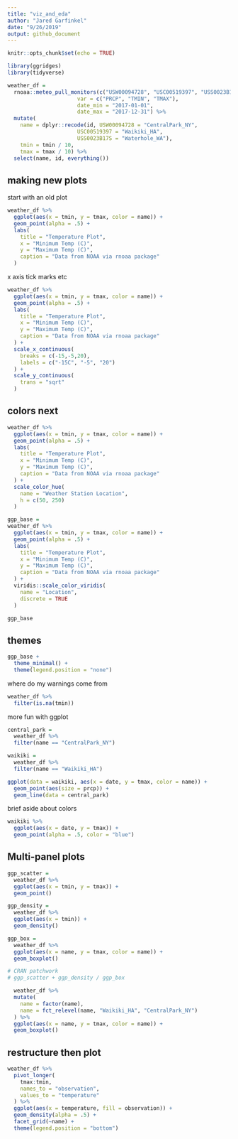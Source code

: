 ```yaml
---
title: "viz_and_eda"
author: "Jared Garfinkel"
date: "9/26/2019"
output: github_document
---
```


```r
knitr::opts_chunk$set(echo = TRUE)

library(ggridges)
library(tidyverse)
```

```r
weather_df = 
  rnoaa::meteo_pull_monitors(c("USW00094728", "USC00519397", "USS0023B17S"),
                      var = c("PRCP", "TMIN", "TMAX"), 
                      date_min = "2017-01-01",
                      date_max = "2017-12-31") %>% 
  mutate(
    name = dplyr::recode(id, USW00094728 = "CentralPark_NY", 
                      USC00519397 = "Waikiki_HA",
                      USS0023B17S = "Waterhole_WA"),
    tmin = tmin / 10,
    tmax = tmax / 10) %>%
  select(name, id, everything())
```

## making new plots

start with an old plot

```r
weather_df %>% 
  ggplot(aes(x = tmin, y = tmax, color = name)) +
  geom_point(alpha = .5) +
  labs(
    title = "Temperature Plot",
    x = "Minimum Temp (C)",
    y = "Maximum Temp (C)",
    caption = "Data from NOAA via rnoaa package"
  )
```

x axis tick marks etc
```r
weather_df %>% 
  ggplot(aes(x = tmin, y = tmax, color = name)) +
  geom_point(alpha = .5) +
  labs(
    title = "Temperature Plot",
    x = "Minimum Temp (C)",
    y = "Maximum Temp (C)",
    caption = "Data from NOAA via rnoaa package"
  ) +
  scale_x_continuous(
    breaks = c(-15,-5,20),
    labels = c("-15C", "-5", "20")
  ) +
  scale_y_continuous(
    trans = "sqrt"
  )
```

## colors next

```r
weather_df %>% 
  ggplot(aes(x = tmin, y = tmax, color = name)) +
  geom_point(alpha = .5) +
  labs(
    title = "Temperature Plot",
    x = "Minimum Temp (C)",
    y = "Maximum Temp (C)",
    caption = "Data from NOAA via rnoaa package"
  ) +
  scale_color_hue(
    name = "Weather Station Location",
    h = c(50, 250)
  )
```

```r
ggp_base =
weather_df %>% 
  ggplot(aes(x = tmin, y = tmax, color = name)) +
  geom_point(alpha = .5) +
  labs(
    title = "Temperature Plot",
    x = "Minimum Temp (C)",
    y = "Maximum Temp (C)",
    caption = "Data from NOAA via rnoaa package"
  ) +
  viridis::scale_color_viridis(
    name = "Location",
    discrete = TRUE
  )

ggp_base
```

## themes

```r
ggp_base +
  theme_minimal() +
  theme(legend.position = "none")
```

where do my warnings come from

```r
weather_df %>% 
  filter(is.na(tmin))
```

more fun with ggplot

```r
central_park = 
  weather_df %>% 
  filter(name == "CentralPark_NY")

waikiki =
  weather_df %>% 
  filter(name == "Waikiki_HA")

ggplot(data = waikiki, aes(x = date, y = tmax, color = name)) +
  geom_point(aes(size = prcp)) +
  geom_line(data = central_park)
```

brief aside about colors

```r
waikiki %>% 
  ggplot(aes(x = date, y = tmax)) +
  geom_point(alpha = .5, color = "blue")
```

## Multi-panel plots

```r
ggp_scatter = 
  weather_df %>% 
  ggplot(aes(x = tmin, y = tmax)) +
  geom_point()

ggp_density = 
  weather_df %>% 
  ggplot(aes(x = tmin)) +
  geom_density()

ggp_box = 
  weather_df %>% 
  ggplot(aes(x = name, y = tmax, color = name)) +
  geom_boxplot()

# CRAN patchwork
# ggp_scatter + ggp_density / ggp_box
```

```r
  weather_df %>% 
  mutate(
    name = factor(name),
    name = fct_relevel(name, "Waikiki_HA", "CentralPark_NY")
  ) %>% 
  ggplot(aes(x = name, y = tmax, color = name)) +
  geom_boxplot()
```

## restructure then plot

```r
weather_df %>% 
  pivot_longer(
    tmax:tmin,
    names_to = "observation",
    values_to = "temperature"
  ) %>% 
  ggplot(aes(x = temperature, fill = observation)) +
  geom_density(alpha = .5) +
  facet_grid(~name) +
  theme(legend.position = "bottom")
```

